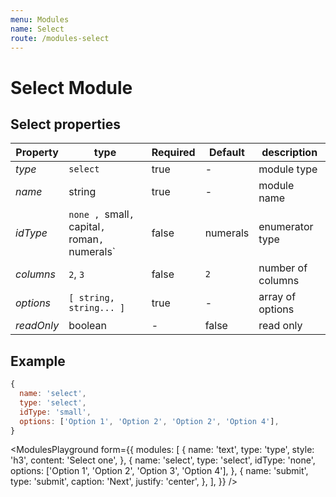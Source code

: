 ```yaml
---
menu: Modules
name: Select
route: /modules-select
---
```


# Select Module

## Select properties

| Property       | type           | Required | Default | description  |
| -------------- | -------------- | -------- | --------| ------------ |
| *type*         | `select`       | true     | -       | module type  |
| *name*         | string         | true     | -       | module name  |
| *idType*       | `none , `small`, `capital`, `roman`, `numerals` | false    | numerals       | enumerator type  |
| *columns*      | `2`, `3`       | false    | `2`     | number of columns  |
| *options*      | `[ string, string... ]`   | true   | -     | array of options   |
| *readOnly*     | boolean        | -        | false   | read only    |

## Example
```jsx
{
  name: 'select',
  type: 'select',
  idType: 'small',
  options: ['Option 1', 'Option 2', 'Option 2', 'Option 4'],
}
```


<ModulesPlayground
  form={{
    modules: [
      {
        name: 'text',
        type: 'type',
        style: 'h3',
        content: 'Select one',
      },
      {
        name: 'select',
        type: 'select',
        idType: 'none',
        options: ['Option 1', 'Option 2', 'Option 3', 'Option 4'],
      },
      {
        name: 'submit',
        type: 'submit',
        caption: 'Next',
        justify: 'center',
      },
    ],
  }}
/>
